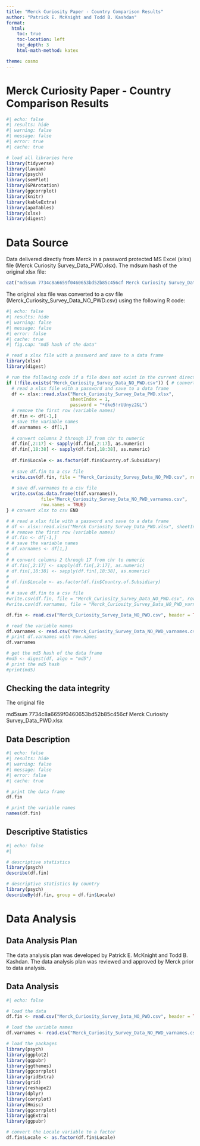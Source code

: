 ```yaml
---
title: "Merck Curiosity Paper - Country Comparison Results"
author: "Patrick E. McKnight and Todd B. Kashdan"
format: 
  html:
    toc: true
    toc-location: left
    toc_depth: 3
    html-math-method: katex

theme: cosmo 
---
```


<!--- Hello source code reader!  This is a quarto file.  It is a markdown file with embedded R code.  The R code is executed and the results are displayed in the document.  The R code is executed in the order in which it appears in the document.  Come peruse the code and the results.  If you have any questions, please contact Patrick McKnight via email (gmu is fine).  Thanks for your interest in our work.  -->

# Merck Curiosity Paper - Country Comparison Results


```r
#| echo: false
#| results: hide
#| warning: false
#| message: false
#| error: true
#| cache: true

# load all libraries here
library(tidyverse)
library(lavaan)
library(psych)
library(semPlot)
library(GPArotation)
library(ggcorrplot)
library(knitr)
library(kableExtra)
library(apaTables)
library(xlsx)
library(digest)

```



# Data Source

Data delivered directly from Merck in a password protected MS Excel (xlsx) file (Merck Curiosity Survey_Data_PWD.xlsx). The mdsum hash of the original xlsx file:

```r
cat("md5sum 7734c8a6659f0460653bd52b85c456cf Merck Curiosity Survey_Data_PWD.xlsx")
```

The original xlsx file was converted to a csv file (Merck_Curiosity_Survey_Data_NO_PWD.csv) using the following R code:

```r
#| echo: false
#| results: hide
#| warning: false
#| message: false
#| error: false
#| cache: true
#| fig.cap: "md5 hash of the data"

# read a xlsx file with a password and save to a data frame
library(xlsx)
library(digest)

# run the following code if a file does not exist in the current directory
if (!file.exists("Merck_Curiosity_Survey_Data_NO_PWD.csv")) { # convert xlsx to csv BEGIN
  # read a xlsx file with a password and save to a data frame
  df <- xlsx::read.xlsx("Merck_Curiosity_Survey_Data_PWD.xlsx", 
                        sheetIndex = 1, 
                        password = "*dke5!rUUnyz2&L")
  # remove the first row (variable names)
  df.fin <- df[-1,]
  # save the variable names
  df.varnames <- df[1,]
   
  # convert columns 2 through 17 from chr to numeric
  df.fin[,2:17] <- sapply(df.fin[,2:17], as.numeric)
  df.fin[,18:38] <- sapply(df.fin[,18:38], as.numeric)
   
  df.fin$Locale <- as.factor(df.fin$Country.of.Subsidiary)
   
  # save df.fin to a csv file
  write.csv(df.fin, file = "Merck_Curiosity_Survey_Data_NO_PWD.csv", row.names = FALSE)
   
  # save df.varnames to a csv file
  write.csv(as.data.frame(t(df.varnames)),
             file="Merck_Curiosity_Survey_Data_NO_PWD_varnames.csv",
             row.names = TRUE)
} # convert xlsx to csv END

# # read a xlsx file with a password and save to a data frame
# df <- xlsx::read.xlsx("Merck Curiosity Survey_Data_PWD.xlsx", sheetIndex = 1, password = "*dke5!rUUnyz2&L")
# # remove the first row (variable names)
# df.fin <- df[-1,]
# # save the variable names
# df.varnames <- df[1,]
# 
# # convert columns 2 through 17 from chr to numeric
# df.fin[,2:17] <- sapply(df.fin[,2:17], as.numeric)
# df.fin[,18:38] <- sapply(df.fin[,18:38], as.numeric)
# 
# df.fin$Locale <- as.factor(df.fin$Country.of.Subsidiary)
# 
# # save df.fin to a csv file
#write.csv(df.fin, file = "Merck_Curiosity_Survey_Data_NO_PWD.csv", row.names = FALSE)
#write.csv(df.varnames, file = "Merck_Curiosity_Survey_Data_NO_PWD_varnames.csv", row.names = TRUE)

df.fin <- read.csv("Merck_Curiosity_Survey_Data_NO_PWD.csv", header = TRUE)

# read the variable names
df.varnames <- read.csv("Merck_Curiosity_Survey_Data_NO_PWD_varnames.csv", header = TRUE)
# print df.varnames with row.names
df.varnames

# get the md5 hash of the data frame
#md5 <- digest(df, algo = "md5")
# print the md5 hash
#print(md5)

```

## Checking the data integrity

The original file

md5sum 7734c8a6659f0460653bd52b85c456cf Merck Curiosity Survey_Data_PWD.xlsx

## Data Description

```r
#| echo: false
#| results: hide
#| warning: false
#| message: false
#| error: false
#| cache: true

# print the data frame
df.fin

# print the variable names
names(df.fin)
```

## Descriptive Statistics

```r
#| echo: false
#| 

# descriptive statistics
library(psych)
describe(df.fin)

# descriptive statistics by country
library(psych)
describeBy(df.fin, group = df.fin$Locale)

```


# Data Analysis

## Data Analysis Plan

The data analysis plan was developed by Patrick E. McKnight and Todd B. Kashdan. The data analysis plan was reviewed and approved by Merck prior to data analysis.

## Data Analysis

```r
#| echo: false

# load the data
df.fin <- read.csv("Merck_Curiosity_Survey_Data_NO_PWD.csv", header = TRUE)

# load the variable names
df.varnames <- read.csv("Merck_Curiosity_Survey_Data_NO_PWD_varnames.csv", header = TRUE)

# load the packages
library(psych)
library(ggplot2)
library(ggpubr)
library(ggthemes)
library(ggcorrplot)
library(gridExtra)
library(grid)
library(reshape2)
library(dplyr)
library(corrplot)
library(Hmisc)
library(ggcorrplot)
library(ggExtra)
library(ggpubr)

# convert the Locale variable to a factor
df.fin$Locale <- as.factor(df.fin$Locale)


```

